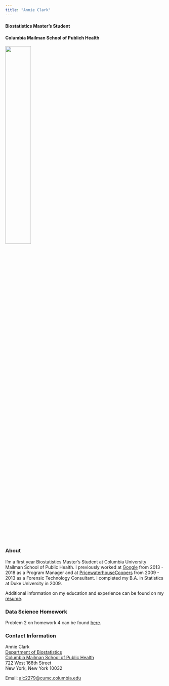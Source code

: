 ```yaml
---
title: "Annie Clark"
---
```


#### Biostatistics Master's Student
#### Columbia Mailman School of Publich Health

<img src = "images/annie.png" style = "width:40%">

### About
I’m a first year Biostatistics Master's Student at Columbia University Mailman School of Public Health. I previously worked at [Google](https://www.google.com) from 2013 - 2018 as a Program Manager and at [PricewaterhouseCoopers](https://www.pwc.com/sg/en/services/consulting/forensics/forensic-technology-solutions.html) from 2009 - 2013 as a Forensic Technology Consultant. I completed my B.A. in Statistics at Duke University in 2009. 

Additional information on my education and experience can be found on my [resume](resume.html). <br> 

### Data Science Homework
Problem 2 on homework 4 can be found [here](example.html). <br> 

### Contact Information

Annie Clark<br> 
[Department of Biostatistics](https://www.mailman.columbia.edu/become-student/departments/biostatistics)<br> 
[Columbia Mailman School of Public Health](https://www.mailman.columbia.edu/)<br> 
722 West 168th Street<br> 
New York, New York 10032

Email: [alc2279@cumc.columbia.edu](mailto:alc2279@cumc.columbia.edu)